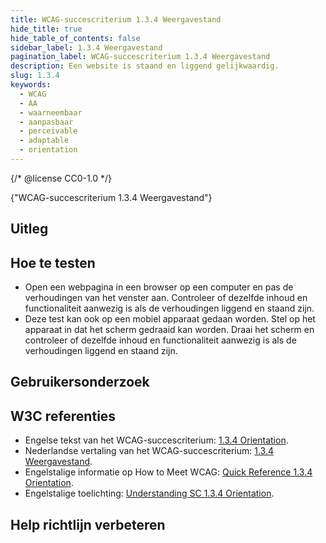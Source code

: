 ```yaml
---
title: WCAG-succescriterium 1.3.4 Weergavestand
hide_title: true
hide_table_of_contents: false
sidebar_label: 1.3.4 Weergavestand
pagination_label: WCAG-succescriterium 1.3.4 Weergavestand
description: Een website is staand en liggend gelijkwaardig.
slug: 1.3.4
keywords:
  - WCAG
  - AA
  - waarneembaar
  - aanpasbaar
  - perceivable
  - adaptable
  - orientation
---
```


{/* @license CC0-1.0 */}


<WcagHeadingGroup level={1} conformanceLevel="Niveau AA">
  {"WCAG-succescriterium 1.3.4 Weergavestand"}
</WcagHeadingGroup>

## Uitleg

<Summary />

## Hoe te testen

- Open een webpagina in een browser op een computer en pas de verhoudingen van het venster aan. Controleer of dezelfde inhoud en functionaliteit aanwezig is als de verhoudingen liggend en staand zijn.
- Deze test kan ook op een mobiel apparaat gedaan worden. Stel op het apparaat in dat het scherm gedraaid kan worden. Draai het scherm en controleer of dezelfde inhoud en functionaliteit aanwezig is als de verhoudingen liggend en staand zijn.

## Gebruikersonderzoek

<CTAGebruikersonderzoek />

## W3C referenties

- Engelse tekst van het WCAG-succescriterium: [<span lang="en">1.3.4 Orientation</span>](https://www.w3.org/TR/WCAG22/#orientation).
- Nederlandse vertaling van het WCAG-succescriterium: [1.3.4 Weergavestand](https://www.w3.org/Translations/WCAG22-nl/#orientation).
- Engelstalige informatie op <span lang="en">How to Meet WCAG</span>: [<span lang="en">Quick Reference 1.3.4 Orientation</span>](https://www.w3.org/WAI/WCAG22/quickref/#orientation).
- Engelstalige toelichting: [<span lang="en">Understanding SC 1.3.4 Orientation</span>](https://www.w3.org/WAI/WCAG22/Understanding/orientation.html).

<Disclaimer />

## Help richtlijn verbeteren

<Markdown omitH1 headinglevel={3}>
  <WCAGFooterInfo />
</Markdown>
